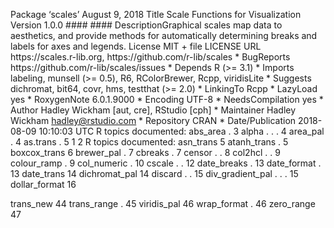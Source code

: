 Package ‘scales’
August 9, 2018
Title Scale Functions for Visualization
Version 1.0.0
#### #### DescriptionGraphical scales map data to aesthetics, and provide
methods for automatically determining breaks and labels
for axes and legends.
License MIT + file LICENSE
URL https://scales.r-lib.org, https://github.com/r-lib/scales
* BugReports https://github.com/r-lib/scales/issues
* Depends R (>= 3.1)
* Imports labeling, munsell (>= 0.5), R6, RColorBrewer, Rcpp, viridisLite
* Suggests dichromat, bit64, covr, hms, testthat (>= 2.0)
* LinkingTo Rcpp
* LazyLoad yes
* RoxygenNote 6.0.1.9000
* Encoding UTF-8
* NeedsCompilation yes
* Author Hadley Wickham [aut, cre], RStudio [cph]
* Maintainer Hadley Wickham <hadley@rstudio.com>
* Repository CRAN
* Date/Publication 2018-08-09 10:10:03 UTC
R topics documented:
abs_area       . 3
alpha       . . . 4
area_pal       . 4
as.trans       . 5
1
2 R topics documented:
asn_trans       5
atanh_trans       . 5
boxcox_trans       6
brewer_pal       . 7
cbreaks       . 7
censor       . . 8
col2hcl       . . 9
colour_ramp       . 9
col_numeric       . 10
cscale       . . 12
date_breaks       . 13
date_format       . 13
date_trans       14
dichromat_pal       14
discard       . . 15
div_gradient_pal      . . . 15
dollar_format       16

trans_new       44
trans_range       . 45
viridis_pal       46
wrap_format       . 46
zero_range       47

